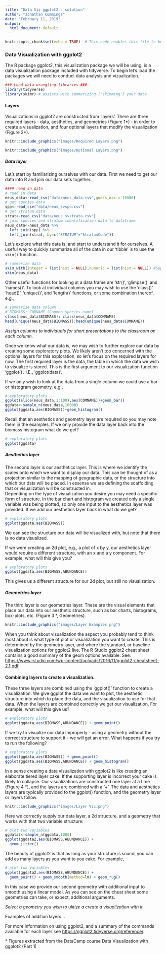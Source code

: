 ```yaml
---
title: "Data Viz ggplot2 - solution"
author: "Jonathan Cummings"
date: "February 11, 2019"
output:
  html_document: default
---
```


```r
knitr::opts_chunk$set(echo = TRUE)  # This code enables this file to be used as a 'markdown' file
```

### Data Visualization with ggplot2
The R package ggplot2, this visualization package we will be using, is a data visualization package included with tidyverse.  To begin let's load the packages we will need to conduct data analysis and vizualization.
```r
### Load data wrangling libraries ###
library(tidyverse)
library(skimr) # assists with summarizing ('skimming') your data
```

#### Layers
Visualizations in ggplot2 are constructed from 'layers'. There are three required layers - data, aesthetics, and geometries (Figure 1&ast;) - in order to create a visualization, and four optional layers that modify the visualization (Figure 2&ast;).

```r
knitr::include_graphics("images/Required Layers.png")
```
```r
knitr::include_graphics("images/Optional Layers.png")
```

##### Data layer
Let's start by familiarizing ourselves with our data.  First we need to get our data into R and join our data sets together.
```r
#### read in data
# read in data
neus_data<-read_csv("data/neus_data.csv",guess_max = 16000) 
# get species data
spp<-read_csv("data/neus_svspp.csv") 
# get stratum data
strat<-read_csv("data/neus_svstrata.csv") 
# join species and stratum identification data to dataframe  
neus_data<-neus_data %>% 
  left_join(spp) %>%
  left_join(strat, by=c("STRATUM"="StratumCode"))
```

Let's explore what this data is, and start to understand it for ourselves. A useful way to quickly summarize all of the data in our 'tibble' is to use the `skim()` function. 

```r
# summarize data
skim_with(integer = list(hist = NULL),numeric = list(hist = NULL)) #Suppress histograms
skim(neus_data)
```

Other useful functions for looking at a data frame are 'str()', 'glimpse()' and 'names()'.  To look at individual columns you may wish to use the 'class()', 'head()', 'unique()', and 'length()' functions, or some combination thereof.  e.g.,
```r
# summarize data column
# BIOMASS; COMNAME (Common species name)
class(neus_data$BIOMASS); class(neus_data$COMNAME)
head(unique(neus_data$BIOMASS));head(unique(neus_data$COMNAME))
```
*Assign columns to individuals for short presentations to the classroom on each column.*

Once we know what our data is, we may wish to further explore our data by creating some exploratory plots. We likely aren't too concerned with the optional layers for this exploration, so let's focus on the required layers for now. The first required layer is the data, the table in which the data we wish to visualize is stored. This is the first argument to our visualization function 'ggplot()'.  I.E.,  'ggplot(data)'.  

If we only wish to look at the data from a single column we could use a bar or histogram geometry, e.g.,

```r
# exploratory plots
ggplot(slice(neus_data,1:100),aes(COMNAME))+geom_bar()
ggdata<-sample_n(neus_data,10000)
ggplot(ggdata,aes(BIOMASS))+geom_histogram()
```

Recall that an aesthetics and geometry layer are required so you may note them in the examples.  If we only provide the data layer back into the biomass histogram what do we get?
```r
# exploratory plots
ggplot(ggdata)
```

##### Aesthetics layer
The second layer is our aesthetics layer. This is where we identify the scales onto which we want to display our data. This can be thought of as a projection similar to the mapping of geographic data, or the structure into which our data will be placed.  In essense we are defining the scaffolding that or visualization will be constructed in.  
Depending on the type of visualization you desire you may need a specific form of structure.  In the bar chart and histogram we created only a single variable was being plotted, so only one input to the aesthetics layer was provided.  If we add our aesthetics layer back in what do we get?
```r
# exploratory plots
ggplot(ggdata,aes(BIOMASS))
```

We can see the structure our data will be visualized with, but note that there is no data visualized.

If we were creating an 2d plot, e.g., a plot of x by y, our aesthetics layer would require a different structure, with an x and a y component.  For example, what will this give you? 
```r
# exploratory plots
ggplot(ggdata,aes(BIOMASS,ABUNDANCE))
```

This gives us a different structure for our 2d plot, but still no visualization.

##### Geometries layer
The third layer is our geometries layer. These are the visual elements that place our data into our aesthetic structure, such as bar charts, histograms, box-plots, etc. (Figure 3 &ast;, Geometries).

```r
knitr::include_graphics("images/Layer Examples.png")
```

When you think about visualization the aspect you probably tend to think most about is what type of plot or visualization you want to create.  This is determined by the geometry layer, and where the standard, or baseline visualization options for ggplot2 live.  The R Studio ggplot2 cheat sheet contains a good summary of the geom options available. 
See: <https://www.rstudio.com/wp-content/uploads/2016/11/ggplot2-cheatsheet-2.1.pdf>

#### Combining layers to create a visualization.
These three layers are combined using the 'ggplot()' function to create a visualization. We give ggplot the data we want to plot, the aesthetic structure into which to place the data, and the visualization to use for that data.  When the layers are combined correctly we get our visualization.  For example, what will this give us?
```r
# exploratory plots
ggplot(ggdata,aes(BIOMASS,ABUNDANCE)) + geom_point()
```

If we try to visualize our data improperly - using a geometry without the correct structure to support it - we will get an error.  What happens if you try to run the following?

```r
# exploratory plots
ggplot(ggdata,aes(BIOMASS)) + geom_point()
ggplot(ggdata,aes(BIOMASS,ABUNDANCE)) + geom_histogram()
```

In a sense creating a data visualization with ggplot2 is like creating an elaborate tiered layer cake.  If the supporting layer is incorrect your cake is likely to collapse. Our visualizations are constructed one layer at a time (Figure 4 &ast;), and the layers are combined with a '+'. The data and aesthetics layers are typically provided to the ggplot() function, and the geometry layer or layers follow.

```r
knitr::include_graphics("images/Layer Viz.png")
```

Here we correctly supply our data layer, a 2d structure, and a geometry that works with that two variable structure:
```r
# plot two variables
ggdata2<-sample_n(ggdata,1000)
ggplot(ggdata2,aes(BIOMASS,ABUNDANCE)) +
  geom_jitter()
```

The beauty of ggplot2 is that as long as your structure is sound, you can add as many layers as you want to you cake.  For example, 

```r
# plot two variables
ggplot(ggdata2,aes(BIOMASS,ABUNDANCE)) +
  geom_point() + geom_smooth(method=lm) + geom_rug()
```

In this case we provide our second geometry with additional input to smooth using a linear model.  As you can see on the cheat sheet some geometries can take, or expect, additional arguments.

*Select a geometry you wish to ulitize a create a visualization with it.*

Examples of addition layers...

For more information on using ggplot2, and a summary of the commands available for each layer see <https://ggplot2.tidyverse.org/reference/>.

&ast; Figures extracted from the DataCamp course Data Visualization with ggplot2 (Part 1)